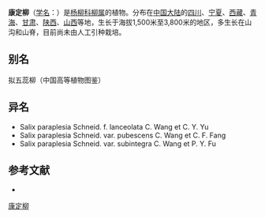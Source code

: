 {{Speciesbox
| name = 康定柳
| status = 
| status_system = 
| image =
| genus = Salix
| species = paraplesia
| authority = Schneid.
| subdivision_ranks =[[变种|变种]]
| subdivision =
* 康定柳 ''S. p.'' var. ''paraplesia''
* [[毛枝康定柳|毛枝康定柳]] ''S. p.'' var. ''pubescens''
* [[左旋柳|左旋柳]] ''S. p.'' var. ''subintegra''
}}

'''康定柳'''（[[学名|学名]]：{{lang|la|''Salix paraplesia''}}）是[[杨柳科|杨柳科]][[柳属|柳属]]的植物。分布在[[中国大陆|中国大陆]]的[[四川|四川]]、[[宁夏|宁夏]]、[[西藏|西藏]]、[[青海|青海]]、[[甘肃|甘肃]]、[[陕西|陕西]]、[[山西|山西]]等地，生长于海拔1,500米至3,800米的地区，多生长在山沟和山脊，目前尚未由人工引种栽培。

== 别名 ==
拟五蕊柳（中国高等植物图鉴）

== 异名 ==
* Salix paraplesia Schneid. f. lanceolata C. Wang et C. Y. Yu
* Salix paraplesia Schneid. var. pubescens C. Wang et C. F. Fang
* Salix paraplesia Schneid. var. subintegra C. Wang et P. Y. Fu

== 参考文献 ==
<div class="references-small">
* {{cite web| url =http://www.bioinfo.cn/db05/KmzwSpecies.php?action=view&id=20542| title =康定柳（原变种）| work =《中国高等植物数据库全库》| publisher =中国科学院微生物研究所| author =昆明植物研究所| accessdate =2009-02-25| deadurl =yes| archiveurl =https://web.archive.org/web/20160305055215/http://www.bioinfo.cn/db05/KmzwSpecies.php?action=view&id=20542| archivedate =2016-03-05}}
</div>
{{Taxonbar|from=Q11063712}}

[[Category:柳属|康定柳]]


{{植物小作品}}